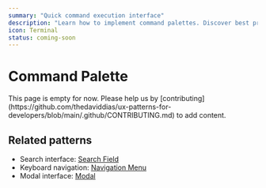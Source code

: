 ```yaml
---
summary: "Quick command execution interface"
description: "Learn how to implement command palettes. Discover best practices for keyboard shortcuts, fuzzy search, and command discovery."
icon: Terminal
status: coming-soon
---
```



# Command Palette

<Callout type="warning">
  This page is empty for now. Please help us by
  [contributing](https://github.com/thedaviddias/ux-patterns-for-developers/blob/main/.github/CONTRIBUTING.md)
  to add content.
</Callout>

## Related patterns

- Search interface: [Search Field](/patterns/forms/search-field)
- Keyboard navigation: [Navigation Menu](/patterns/navigation/navigation-menu)
- Modal interface: [Modal](/patterns/content-management/modal)